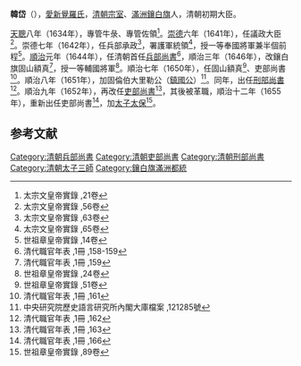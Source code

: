 '''韓岱'''（{{lang-mnc|ᡠᡴᠰᡠᠨᡳ <br>ᡥᠠᠨᡩᠠᡳ|v=uksuni handai}}），[[愛新覺羅氏|愛新覺羅氏]]，[[清朝宗室|清朝宗室]]、[[滿洲|滿洲]][[鑲白旗|鑲白旗]]人，清朝初期大臣。

[[天聰|天聰]]八年（1634年），專管牛彔、專管佐領<ref>太宗文皇帝實錄 ,21卷</ref>。[[崇德|崇德]]六年（1641年），任議政大臣<ref>太宗文皇帝實錄 ,56卷</ref>。崇德七年（1642年），任兵部承政<ref>太宗文皇帝實錄 ,63卷</ref>，署護軍統領<ref>太宗文皇帝實錄 ,65卷</ref>，授一等奉國將軍兼半個前程<ref>世祖章皇帝實錄 ,14卷</ref>。[[順治|順治]]元年（1644年），任清朝首任[[兵部尚書|兵部尚書]]<ref>清代職官年表 ,1冊 ,158-159</ref>，順治三年（1646年），改鑲白旗固山額真<ref>清代職官年表 ,1冊 ,159</ref>，授一等輔國將軍<ref>世祖章皇帝實錄 ,24卷</ref>。順治七年（1650年），任固山額真<ref>世祖章皇帝實錄 ,51卷</ref>、吏部尚書<ref>清代職官年表 ,1冊 ,161</ref>。順治八年（1651年），加固倫伯大里勒公（[[鎮國公|鎮國公]]）<ref>中央研究院歷史語言研究所內閣大庫檔案 ,121285號</ref>。同年，出任[[刑部尚書|刑部尚書]]<ref>清代職官年表 ,1冊 ,162</ref>。順治九年（1652年），再改任[[吏部尚書|吏部尚書]]<ref>清代職官年表 ,1冊 ,163</ref>，其後被革職，順治十二年（1655年），重新出任吏部尚書<ref>清代職官年表 ,1冊 ,166</ref>，加[[太子太保|太子太保]]<ref>世祖章皇帝實錄 ,89卷</ref>。

==参考文献==
{{reflist|2}}
{{start box}}
{{s-off}}
{{succession box|首任|[[譚拜|譚拜]]|[[清朝兵部尚書列表|兵部滿尚書]]|<small>顺治元年－順治三年正月壬戌</small><br><small>1644年 - 1646年3月1日</small>}}
{{succession box|[[譚拜|譚拜]]|[[譚泰|譚泰]]|[[清朝吏部尚書列表|吏部滿尚書]]|<small>順治七年十二月乙巳－順治八年二月庚子</small><br><small>1651年1月17日 - 1651年3月13日</small>}}
{{succession box|[[陳泰_(清朝)|陳泰]]|[[藍拜|藍拜]]|[[清朝刑部尚書列表|刑部滿尚書]]|<small>順治八年二月庚子－順治九年四月乙卯</small><br><small>1651年3月13日 - 1652年5月21日</small>}}
{{succession box|[[卓羅_(清朝)|卓羅]]|[[卓羅_(清朝)|卓羅]]|[[清朝吏部尚書列表|吏部滿尚書]]|<small>順治九年四月乙卯－順治十一年十月乙丑</small><br><small>1652年5月21日 - 1654年11月17日</small>}}
{{succession box|[[陳泰_(清朝)|陳泰]]|[[覺羅科爾昆|覺羅科爾昆]]|[[清朝吏部尚書列表|吏部滿尚書]]|<small>順治十二年正月辛丑－順治十三年四月己酉</small><br><small>1655年2月21日 - 1656年4月24日</small>}}
{{end box}}
{{清朝人物小作品}}
[[Category:清朝兵部尚書|Category:清朝兵部尚書]]
[[Category:清朝吏部尚書|Category:清朝吏部尚書]]
[[Category:清朝刑部尚書|Category:清朝刑部尚書]]
[[Category:清朝太子三師|Category:清朝太子三師]]
[[Category:鑲白旗滿洲都統|Category:鑲白旗滿洲都統]]